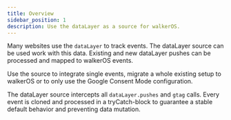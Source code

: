 ```yaml
---
title: Overview
sidebar_position: 1
description: Use the dataLayer as a source for walkerOS.
---
```



<PackageLink
  github="packages/web/google/"
  npm="@walkerOS/web-google"
/>

Many websites use the `dataLayer` to track events. The dataLayer source can be
used work with this data. Existing and new dataLayer pushes can be processed and
mapped to walkerOS events.

Use the source to integrate single events, migrate a whole existing setup to
walkerOS or to only use the Google Consent Mode configuration.

The dataLayer source intercepts all `dataLayer.pushes` and `gtag` calls. Every
event is cloned and processed in a tryCatch-block to guarantee a stable default
behavior and preventing data mutation.

<DocCardList />
